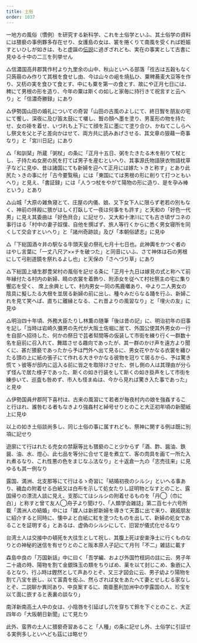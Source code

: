 ```yaml
---
title: 土俗
order: 1037
---
```



一地方の風俗（慣例）を研究する新科学、これを土俗学といふ、其土俗学の資料には猥褻の事例夥多存在せり、女護島の女は、裳を捲くりて南風を受くれば姙娠すといひしが如きは、もと虚誕の[伝説](/main/16-legend/)に過ぎざれども、実在の事実として古書に見ゆる十中の二三を列挙せん

△信濃国高井郡箕作村より九里余の山中、秋山といへる部落「徃古は五穀もなく只蒟蒻のみ作りて其根を食せし由、今は山々の岨を焼払ひ、粟稗蕎麦大豆等を作り、又杤の実を食ひて食とす、中にも粟を第一の食とす、故にや正月七日には、稗にて男根の形を造り、今年の粟は斯くの如しと家毎に持行きて祝言すと云ヘり」と「信濃奇勝録」にあり


△伊勢国山田の婚礼についての奇習「山田の古風のよしにて、終日聟を朋友の宅にて饗し、深夜に及び笛太鼓にて囃し、聟の顏へ墨を塗り、男茎形の物を持たせ、女の褂を着せ、いづれも上下にて顔を互に墨にて塗り合ひ、かねてこしらへし祭文を父と子と差向かはせて、両方共に読みあげさせる、其文章の狠藉一奇事なり」と「宮川日記」にあり


△「和訓栞」所蔵「粥杖」の条に「正月十五日、粥をたきたる木を削りて杖とし、子持たぬ女房の尻を打てば男子を産むといへり、其事源氏物語狭衣物語枕草子などに見ゆ、昔は諸国にても新婦を迎へて正月には嫁たゝきと称す」とあり此尻たゝきの事に付「古今要覧稿」には「東国にては男根の形に削りて打つともいへり」と見え、「書証録」には「人うつ杖をやがて陽物の形に造り、是を孕み棒という」とあり


△山城「大原の雑魚寝とて、庄屋の内儀、娘、又下女下人に限らず老若の別もなく、神前の拝殿に猥がはしく打臥して一夜は何事をも許す」と天和の「好色一代男」に見え其委曲は「好色貝合」に記せり、又大和十津川にても古き頃ザコネの事行はる「村中の妻子奴僕、自他を撰ばず、旅人等行くからに悉く男女寝所を同くして交会すといへり」と「諸州奇跡談」及び「本朝俗諺志」に見ゆ

△「下総国酒々井の駅なる牛頭天皇の祭礼七月十七日也。此神輿をかつぐ者のはやし言葉に「一丈八尺ア××チを破つた」と同音にいふ、さて神体は石の男根にして弓削道鏡を祭れるよし也」と天保の「さへづり草」にあり

△下総国上埴生郡豊栄村の風俗を記せる条に「正月十九日は嫁見の式と称へて前年縁付たる村内の新婦、睛の衣裳を着飾り、附添女を従へて村社祭主の宅に集り饗応を受く、
席上余興として、村内男女一同の馬鹿囃あり、中より二人男女の陰具に擬したる大根を並居る新婦の前に出し、種々みだらなる踊を行ふ、新婦これを見て笑へば、直ちに離縁となる、これ昔よりの風習なり」と「埋火の友」に見ゆ


△明治四十年頃、外務大臣たりし林薫の随筆「後は昔の記」に、明治初年の旧事を記し「当時は岩崎久彌男の先代が大阪土佐堀に居て、外国公使其外男女の一行を自邸へ招待した、何かの祭日で芸者幇間等の仮装して市街を練り行く一群数十名を庭前に召入れて、舞踏させる趣向であったが、其一群のかけ声を遠方より聞くに、甚だ猥褻であったから予は門外へ出て見るに、男女花やかなる衣裳を纏ひたる頭の上に紙の張子にて作れる大きやかなる彼物を冠りて居るから、予は驚き慌てゝ彼等が邸内に這入る前に皆之を取除けさせた、併し側の人は其理由が分らず怪んで居た様子であった、斯くの如き行装をして斯くの如き掛声をして市街を練歩いて、巡査も咎めず、市人も怪まぬは、今から見れば驚き入た事であった」と見ゆ


△伊勢国員弁郡阿下喜村は、古来の風習にて若者が毎夜村内の娘を強姦すること行はれ、誰咎むる者もなきより強姦村と綽号せりとのこと大正初年頃の新聞紙上に見ゆ


以上の如き土俗談尚多し、同じ土俗の事に属すれども、祭神に関する例は既に別項に記せり

遊廓にて行はれたる売女の禁厭等比も猥褻のこと少からず「酒、酢、醤油、鉄醤、油、水、燈心、此七品を等分に合せて是を煮立て、客の肉具を画て一所た入れ煮るなり、これ性悪の色をまじなふ法なり」と十返倉一九の「志売往来」に見ゆるも其一例なり


露国、満洲、北支那等にて行はるゝ奇習に「結婚初夜のシルシ」といへる事あり、穢血の附着せる白紙又は白布を示して処女たりし証明物となすとのこと、露国帰りの漂流人談に見え、支那にてはシルシの附着せるものを「丹◯（巾に白）」と称すと曾て友人◯舟子より聞けり、「人類学会雑誌」第二百七十六号所載「満洲人の結婚」中には「媒人は新郎新婦を導きて天蓋に出で来り、親戚朋友に紹介すると同時に、懐中よと白紙に紅を塗つたものを出して、新婦の処女であることを証明する」とあるは、虚偽のシルシにして、旧習が儀式化せるなり


台湾土人は交接中の頓死を大往生として祝し、其腹上死は安楽浄土に行くものなりとの神秘的迷信を有せりとのこと阪本原人子記にて月刊「不二」雑誌に載す


森島中良の「万国新話」中に曰く「吾学編、および外国竹枝詞の註に云、男子年二十歳の時、陽物を割て金銀珠玉の類をちりばめ、薬を以て封じこめ、象嵌に入るとなり、行ふ時は鏗然として声ありとぞ、又三才図会に云、男子幼より陽物を割て八宝を嵌し、以て富貴を衒ふ、然らざれば女をあたへて妻とせしむる家なしとぞ、二説聊か異同あり、中良案するに、南亜墨利加洲中の孛露国の人、珍宝を以て面に嵌すると表裏の談なり」

南洋新南高土人中の女は、小陰唇を引延ばし穴を穿ちて鈴を下ぐとのこと、大正四年の「大阪朝日新聞」にて見たり

此外、蛮界の土人に猥褻奇習あること「人種」の条に記せし外、土俗学に引証せる実例多しといへども茲には略せり

